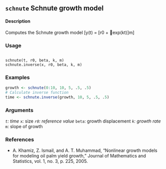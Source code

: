 ## ``schnute`` Schnute growth model

#### Description
Computes the Schnute growth model
\[y(t) = [r0 + exp(kt)]m\]

### Usage 
<pre><code>
schnute(t, r0, beta, k, m)
schnute.inverse(x, r0, beta, k, m)
</code></pre>

### Examples
```r
growth <- schnute(0:10, 10, 5, .5, .5)
# Calculate inverse function
time <- schnute.inverse(growth, 10, 5, .5, .5)
```

### Arguments 
*``t``: time
*``x``: size
*``r0``: reference value
*``beta``: growth displacement
*``k``: growth rate
* ``m``: slope of growth

### References
* A. Khamiz, Z. Ismail, and A. T. Muhammad, "Nonlinear growth models for modeling oil palm yield
growth," Journal of Mathematics and Statistics, vol. 1, no. 3, p. 225, 2005.
